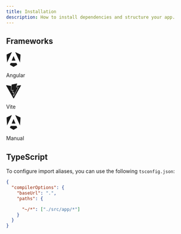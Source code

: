 ```yaml
---
title: Installation
description: How to install dependencies and structure your app.
---
```


## Frameworks


<LinkedCardGroup>
  <LinkedCard href="/docs/installation/angular">
    <svg
      role="img"
      viewBox="0 0 24 24"
      xmlns="http://www.w3.org/2000/svg"
      fill="currentColor"
      width="2.5rem"
    >
      <title>Angular</title>
      <path d="M16.712 17.711H7.288l-1.204 2.916L12 24l5.916-3.373-1.204-2.916ZM14.692 0l7.832 16.855.814-12.856L14.692 0ZM9.308 0 .662 3.999l.814 12.856L9.308 0Zm-.405 13.93h6.198L12 6.396 8.903 13.93Z" />
    </svg>
    <p>Angular</p>
  </LinkedCard>

  <LinkedCard href="/docs/installation/vite">
    <svg role="img" viewBox="0 0 24 24" xmlns="http://www.w3.org/2000/svg" width="2.5rem" fill="currentColor">
      <title>Vite</title>
      <path d="m8.286 10.578.512-8.657a.306.306 0 0 1 .247-.282L17.377.006a.306.306 0 0 1 .353.385l-1.558 5.403a.306.306 0 0 0 .352.385l2.388-.46a.306.306 0 0 1 .332.438l-6.79 13.55-.123.19a.294.294 0 0 1-.252.14c-.177 0-.35-.152-.305-.369l1.095-5.301a.306.306 0 0 0-.388-.355l-1.433.435a.306.306 0 0 1-.389-.354l.69-3.375a.306.306 0 0 0-.37-.36l-2.32.536a.306.306 0 0 1-.374-.316zm14.976-7.926L17.284 3.74l-.544 1.887 2.077-.4a.8.8 0 0 1 .84.369.8.8 0 0 1 .034.783L12.9 19.93l-.013.025-.015.023-.122.19a.801.801 0 0 1-.672.37.826.826 0 0 1-.634-.302.8.8 0 0 1-.16-.67l1.029-4.981-1.12.34a.81.81 0 0 1-.86-.262.802.802 0 0 1-.165-.67l.63-3.08-2.027.468a.808.808 0 0 1-.768-.233.81.81 0 0 1-.217-.6l.389-6.57-7.44-1.33a.612.612 0 0 0-.64.906L11.58 23.691a.612.612 0 0 0 1.066-.004l11.26-20.135a.612.612 0 0 0-.644-.9z"></path>
    </svg>
    <p>Vite</p>
  </LinkedCard>

  <LinkedCard href="/docs/installation/manual">
    <svg
      role="img"
      viewBox="0 0 24 24"
      xmlns="http://www.w3.org/2000/svg"
      fill="currentColor"
      width="2.5rem"
    >
      <title>Angular</title>
      <path d="M16.712 17.711H7.288l-1.204 2.916L12 24l5.916-3.373-1.204-2.916ZM14.692 0l7.832 16.855.814-12.856L14.692 0ZM9.308 0 .662 3.999l.814 12.856L9.308 0Zm-.405 13.93h6.198L12 6.396 8.903 13.93Z" />
    </svg>
    <p>Manual</p>
  </LinkedCard>
</LinkedCardGroup>

## TypeScript

To configure import aliases, you can use the following `tsconfig.json`:

```json {'       This is a example, you can add another alias':5-6} title="tsconfig.json"
{
  "compilerOptions": {
    "baseUrl": ".",
    "paths": {

      "~/*": ["./src/app/*"]
    }
  }
}
```

